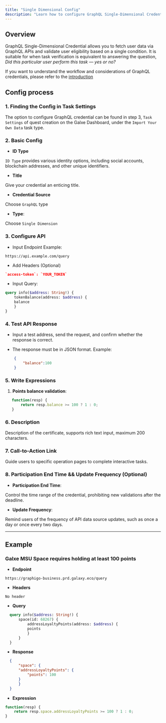 ```yaml
---
title: "Single Dimensional Config"
description: "Learn how to configure GraphQL Single-Dimensional Credential"
---
```


## Overview

GraphQL Single-Dimensional Credential allows you to fetch user data via GraphQL APIs and validate user eligibility based on a single condition. It is suitable for  when task verification is equivalent to answering the question, *Did this particular user perform this task — yes or no?*

<Tip>If you want to understand the workflow and considerations of GraphQL credentials, please refer to the [introduction](/quest/credential-api/graphql-cred/introduction)</Tip>

## Config process

### 1. Finding the Config in Task Settings

The option to configure GraphQL credential can be found in step 3, `Task Settings` of quest creation on the Galxe Dashboard, under the `Import Your Own Data` task type.

### 2. Basic Config

* **ID Type**

`ID Type` provides various identity options, including social accounts, blockchain addresses, and other unique identifiers.

* **Title**

Give your credential an enticing title.

* **Credential Source**

Choose `GraphQL` type

* **Type**:

Choose `Single Dimension`

### 3. Configure API

* Input Endpoint Example:

```plaintext
https://api.example.com/query
```

* Add Headers (Optional)

```json
`access-token`: `YOUR_TOKEN`
```

* Input Query:

```graphql
query info($address: String!) {
    tokenBalance(address: $address) {
    balance
    }
}
```

### 4. Test API Response

* Input a test address, send the request, and confirm whether the response is correct.

* The response must be in JSON format. Example:

```json
    {
        "balance":100
    }
```

### 5. Write Expressions

1. **Points balance validation**:

```javascript
   function(resp) {
       return resp.balance >= 100 ? 1 : 0;
   }
```

### 6. Description

Description of the certificate, supports rich text input, maximum 200 characters.

### 7. Call-to-Action Link

Guide users to specific operation pages to complete interactive tasks.

### 8. Participation End Time && Update Frequency (Optional)

* **Participation End Time**:

Control the time range of the credential, prohibiting new validations after the deadline.

* **Update Frequency**:

Remind users of the frequency of API data source updates, such as once a day or once every two days.

***

## Example

### Galxe MSU Space requires holding at least 100 points

* **Endpoint**

```plaintext
https://graphigo-business.prd.galaxy.eco/query
```

* **Headers**

`No header`

* **Query**

```graphql
  query info($address: String!) {
      space(id: 68267) {
          addressLoyaltyPoints(address: $address) {
          points
          }
      }
  }
```

* **Response**

```json
  {
      "space": {
      "addressLoyaltyPoints": {
          "points": 100
      }
      }
  }
```

* **Expression**

```javascript
function(resp) {
    return resp.space.addressLoyaltyPoints >= 100 ? 1 : 0;
}
```